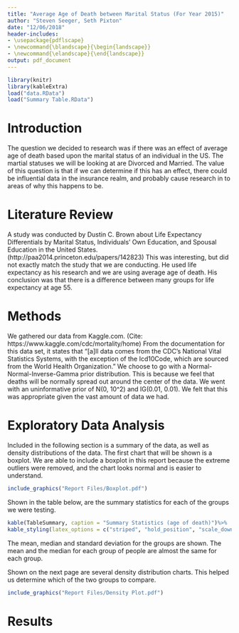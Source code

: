 ```yaml
---
title: "Average Age of Death between Marital Status (For Year 2015)"
author: "Steven Seeger, Seth Pixton"
date: "12/06/2018"
header-includes:
- \usepackage{pdflscape}
- \newcommand{\blandscape}{\begin{landscape}}
- \newcommand{\elandscape}{\end{landscape}}
output: pdf_document
---
```


```r
library(knitr)
library(kableExtra)
load("data.RData")
load("Summary Table.RData")
```


# Introduction

The question we decided to research was if there was an effect of average age of death based upon the marital status of an individual in the US. The martial statuses we will be looking at are Divorced and Married. The value of this question is that if we can determine if this has an effect, there could be influential data in the insurance realm, and probably cause research in to areas of why this happens to be.

# Literature Review

A study was conducted by Dustin C. Brown about Life Expectancy Differentials by Marital Status, Individuals’ Own Education, and Spousal Education in the United States. (http://paa2014.princeton.edu/papers/142823) This was interesting, but did not exactly match the study that we are conducting. He used life expectancy as his research and we are using average age of death. His conclusion was that there is a difference between many groups for life expectancy at age 55.

# Methods

We gathered our data from Kaggle.com. (Cite: https://www.kaggle.com/cdc/mortality/home) From the documentation for this data set, it states that "[a]ll data comes from the CDC’s National Vital Statistics Systems, with the exception of the Icd10Code, which are sourced from the World Health Organization." We choose to go with a Normal-Normal-Inverse-Gamma prior distribution. This is because we feel that deaths will be normally spread out around the center of the data. We went with an uninformative prior of N(0, 10^2) and IG(0.01, 0.01). We felt that this was appropriate given the vast amount of data we had.

# Exploratory Data Analysis

Included in the following section is a summary of the data, as well as density distributions of the data. The first chart that will be shown is a boxplot. We are able to include a boxplot in this report because the extreme outliers were removed, and the chart looks normal and is easier to understand.

\blandscape

```r
include_graphics("Report Files/Boxplot.pdf")
```

\elandscape

Shown in the table below, are the summary statistics for each of the groups we were testing.

```r
kable(TableSummary, caption = "Summary Statistics (age of death)")%>%
kable_styling(latex_options = c("striped", "hold_position", "scale_down"))
```

The mean, median and standard deviation for the groups are shown. The mean and the median for each group of people are almost the same for each group.

Shown on the next page are several density distribution charts. This helped us determine which of the two groups to compare.

\newpage
\blandscape

```r
include_graphics("Report Files/Density Plot.pdf")
```

\elandscape

# Results